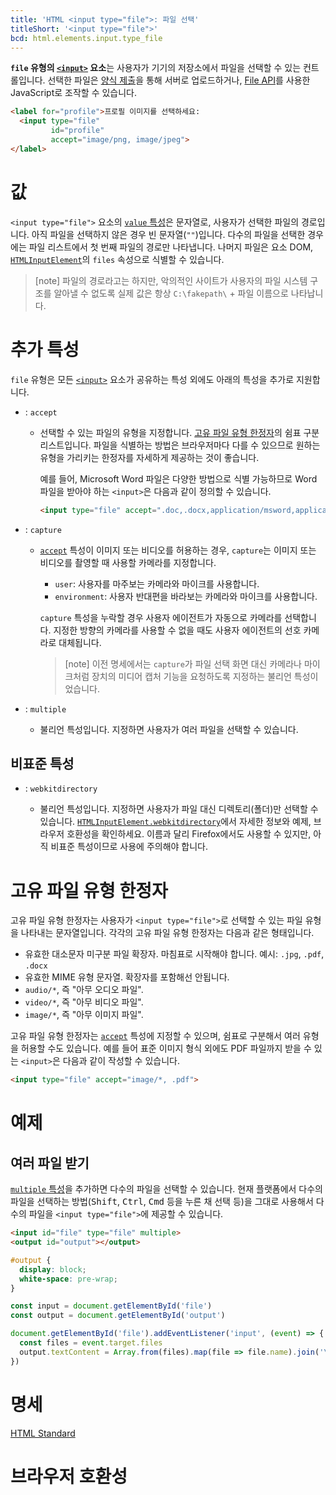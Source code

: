 ```yaml
---
title: 'HTML <input type="file">: 파일 선택'
titleShort: '<input type="file">'
bcd: html.elements.input.type_file
---
```


**`file` 유형의 [`<input>`](../input) 요소**는 사용자가 기기의 저장소에서 파일을 선택할 수 있는 컨트롤입니다. 선택한 파일은 [양식 제출](https://developer.mozilla.org/en-US/docs/Learn/Forms)을 통해 서버로 업로드하거나, [File API](https://developer.mozilla.org/en-US/docs/Web/API/File_API/Using_files_from_web_applications)를 사용한 JavaScript로 조작할 수 있습니다.

```html hidden name=demo
<label for="profile">프로필 이미지를 선택하세요:
  <input type="file"
         id="profile"
         accept="image/png, image/jpeg">
</label>
```

<LiveExample height={140} lang="html" name="demo" />

# 값

`<input type="file">` 요소의 [`value` 특성](../input#term-value)은 문자열로, 사용자가 선택한 파일의 경로입니다. 아직 파일을 선택하지 않은 경우 빈 문자열(`""`)입니다. 다수의 파일을 선택한 경우에는 파일 리스트에서 첫 번째 파일의 경로만 나타냅니다. 나머지 파일은 요소 DOM, [`HTMLInputElement`](https://developer.mozilla.org/en-US/docs/Web/API/HTMLInputElement)의 `files` 속성으로 식별할 수 있습니다.

> [note] 파일의 경로라고는 하지만, 악의적인 사이트가 사용자의 파일 시스템 구조를 알아낼 수 없도록 실제 값은 항상 `C:\fakepath\` + 파일 이름으로 나타납니다.

# 추가 특성

`file` 유형은 모든 [`<input>`](../input) 요소가 공유하는 특성 외에도 아래의 특성을 추가로 지원합니다.

- : `accept`

  - 선택할 수 있는 파일의 유형을 지정합니다. [고유 파일 유형 한정자](#고유-파일-유형-한정자)의 쉼표 구분 리스트입니다. 파일을 식별하는 방법은 브라우저마다 다를 수 있으므로 원하는 유형을 가리키는 한정자를 자세하게 제공하는 것이 좋습니다.

    예를 들어, Microsoft Word 파일은 다양한 방법으로 식별 가능하므로 Word 파일을 받아야 하는 `<input>`은 다음과 같이 정의할 수 있습니다.

    ```html
    <input type="file" accept=".doc,.docx,application/msword,application/vnd.openxmlformats-officedocument.wordprocessingml.document">
    ```

- : `capture`

  - [`accept`](#term-accept) 특성이 이미지 또는 비디오를 허용하는 경우, `capture`는 이미지 또는 비디오를 촬영할 때 사용할 카메라를 지정합니다.

    - `user`: 사용자를 마주보는 카메라와 마이크를 사용합니다.
    - `environment`: 사용자 반대편을 바라보는 카메라와 마이크를 사용합니다.

    `capture` 특성을 누락할 경우 사용자 에이전트가 자동으로 카메라를 선택합니다. 지정한 방향의 카메라를 사용할 수 없을 때도 사용자 에이전트의 선호 카메라로 대체됩니다.

    > [note] 이전 명세에서는 `capture`가 파일 선택 화면 대신 카메라나 마이크처럼 장치의 미디어 캡처 기능을 요청하도록 지정하는 불리언 특성이었습니다.

- : `multiple`
  - 불리언 특성입니다. 지정하면 사용자가 여러 파일을 선택할 수 있습니다.

## 비표준 특성

- : `webkitdirectory` <NonStandard />
  - 불리언 특성입니다. 지정하면 사용자가 파일 대신 디렉토리(폴더)만 선택할 수 있습니다. [`HTMLInputElement.webkitdirectory`](https://developer.mozilla.org/en-US/docs/Web/API/HTMLInputElement/webkitdirectory)에서 자세한 정보와 예제, 브라우저 호환성을 확인하세요. 이름과 달리 Firefox에서도 사용할 수 있지만, 아직 비표준 특성이므로 사용에 주의해야 합니다.

# 고유 파일 유형 한정자

고유 파일 유형 한정자는 사용자가 `<input type="file">`로 선택할 수 있는 파일 유형을 나타내는 문자열입니다. 각각의 고유 파일 유형 한정자는 다음과 같은 형태입니다.

- 유효한 대소문자 미구분 파일 확장자. 마침표로 시작해야 합니다. 예시: `.jpg`, `.pdf`, `.docx`
- 유효한 MIME 유형 문자열. 확장자를 포함해선 안됩니다.
- `audio/*`, 즉 "아무 오디오 파일".
- `video/*`, 즉 "아무 비디오 파일".
- `image/*`, 즉 "아무 이미지 파일".

고유 파일 유형 한정자는 [`accept`](#term-accept) 특성에 지정할 수 있으며, 쉼표로 구분해서 여러 유형을 허용할 수도 있습니다. 예를 들어 표준 이미지 형식 외에도 PDF 파일까지 받을 수 있는 `<input>`은 다음과 같이 작성할 수 있습니다.

```html
<input type="file" accept="image/*, .pdf">
```

# 예제

## 여러 파일 받기

[`multiple` 특성](#term-multiple)을 추가하면 다수의 파일을 선택할 수 있습니다. 현재 플랫폼에서 다수의 파일을 선택하는 방법(<kbd>Shift</kbd>, <kbd>Ctrl</kbd>, <kbd>Cmd</kbd> 등을 누른 채 선택 등)을 그대로 사용해서 다수의 파일을 `<input type="file">`에 제공할 수 있습니다.

```html hidden name=multiple
<input id="file" type="file" multiple>
<output id="output"></output>
```

```css hidden name=multiple
#output {
  display: block;
  white-space: pre-wrap;
}
```

```js hidden name=multiple
const input = document.getElementById('file')
const output = document.getElementById('output')

document.getElementById('file').addEventListener('input', (event) => {
  const files = event.target.files
  output.textContent = Array.from(files).map(file => file.name).join('\n')
})
```

<LiveExample height={140} name="multiple" />

# 명세

[HTML Standard](<https://html.spec.whatwg.org/multipage/input.html#file-upload-state-(type=file)>)

# 브라우저 호환성

<BrowserCompat data={props.bcd} />

